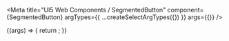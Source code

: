 

<Meta
  title="UI5 Web Components / SegmentedButton"
  component={SegmentedButton}
  argTypes={{
    ...createSelectArgTypes({})
  }}
  args={{}}
/>

<DocsHeader />

<Canvas>
  <Story name="Default">
    {(args) => {
      return <SegmentedButton {...args} />;
    }}
  </Story>
</Canvas>

<ArgsTable story="." />
